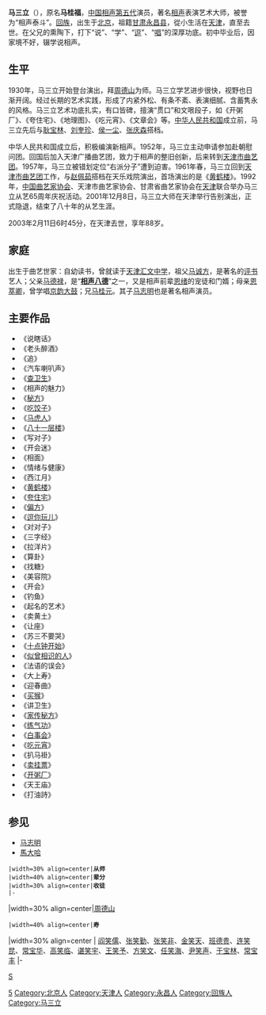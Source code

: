 {{Unreferenced |time=2011-11-21T05:34:29+00:00 }}
{{艺人
|姓名 = 马三立
|类型 = 曲艺家
|图片 = 
|图片尺寸 = 
|图片简介 = 
|本名 = 马桂福
|外文名 = 
|外文 = 
|罗马拼音 = 
|英文名 = 
|昵称 = 老祖、老爷子、相声泰斗
|其他艺名 = 
|国籍 = {{PRC}}
|民族 = [[回族|回族]]
|籍贯 = [[甘肃省|甘肃省]][[永昌县|永昌县]]
|出生日期 = {{birth date|1914|10|1}} 
|出生地点 = {{CHN-1912}}[[京兆地方|京兆地方]]
|逝世日期 = {{death date and age|2003|2|11|1914|10|1}} 
|逝世地点 = {{CHN-1949}}[[天津市|天津市]]
|职业 = [[相声|相声演员]]
|语言 = [[天津话|天津话]] 、[[普通話|普通話]]
|教育程度 = 初中
|母校 = [[天津汇文中学|天津汇文中学]]
|配偶 = 
|儿女 = 儿子：[[馬志明_(相聲演員)|马志明]]
|父母 = 父亲：[[马德禄|马德禄]]<br />母亲：[[恩萃卿|恩萃卿]]
|亲属 = 兄：[[马桂元|马桂元]]
|音乐类型 = 
|演奏乐器 = 
|出道地点 = 
|出道日期 = 
|出道作 = 
|代表作 = 《[[夸住宅|夸住宅]]》、《[[地理图|地理图]]》、<br />《[[吃元宵|吃元宵]]》、《[[文章会|文章会]]》、<br />《[[开粥厂|开粥厂]]》、《[[黄鹤楼|黄鹤楼]]》、<br />《[[买猴|买猴]]》、《[[十点钟开始|十点钟开始]]》、<br />《[[似曾相识的人|似曾相识的人]]》、《[[家传秘方|家传秘方]]》、<br />《[[卖挂票|卖挂票]]》
|著名角色 = 
|活跃年代 = 1930年-2000年
|唱片公司 = 
|经纪公司 = 
|签名 = 
|签名大小 = 
|签名替代 = 
|网站 = 
|相关团体 = 
|module = {{Crosstalk actor master-apprentice relation module
  |师承 = [[周德山|周德山]]
  |世代 = 五
  |辈分 = 寿
  |徒弟 = [[阎笑儒|阎笑儒]]、[[张笑勤|张笑勤]]<br /> [[张笑非|张笑非]]、[[金笑天|金笑天]]<br /> [[班德贵|班德贵]]、[[连笑昆|连笑昆]]<br /> [[常宝华|常宝华]]、[[高笑临|高笑临]]<br /> [[谌笑宇|谌笑宇]]、[[王笑予|王笑予]]<br /> [[方笑文|方笑文]]、[[任笑海|任笑海]]<br /> [[尹笑声|尹笑声]]、[[于宝林|于宝林]]<br /> [[常宝丰|常宝丰]]
  }}
|IMDb = 
|现任成员 = 
|过往成员 = 
|著名乐器 = 
|奖项 = 
}}

'''马三立'''（{{bd|1914年|10月1日|2003年|2月11日|catIdx=Ma,马}}），原名'''马桂福'''，[[中国|中国]][[相声|相声]][[相声演员师承关系|第五代]]演员，著名[[相声|相声]]表演艺术大师，被誉为“相声泰斗”。[[回族|回族]]，出生于[[北京|北京]]，祖籍[[甘肃|甘肃]][[永昌县|永昌县]]，從小生活在[[天津|天津]]，直至去世。在父兄的熏陶下，打下“说”、“学”、“[[幽默|逗]]”、“[[太平歌词|唱]]”的深厚功底。初中毕业后，因家境不好，辍学说相声。

==生平==
1930年，马三立开始登台演出，拜[[周德山|周德山]]为师。马三立学艺进步很快，视野也日渐开阔。经过长期的艺术实践，形成了内紧外松、有条不紊、表演细腻、含蓄隽永的风格。马三立艺术功底扎实，有口皆碑，擅演“贯口”和文哏段子，如《开粥厂》、《夸住宅》、《地理图》、《吃元宵》、《文章会》等。[[中华人民共和国|中华人民共和国]]成立前，马三立先后与[[耿宝林|耿宝林]]、[[刘奎珍|刘奎珍]]、[[侯一尘|侯一尘]]、[[张庆森|张庆森]]搭档。

中华人民共和国成立后，积极编演新相声。1952年，马三立主动申请参加赴朝慰问团。回国后加入天津广播曲艺团，致力于相声的整旧创新，后来转到[[天津市曲艺团|天津市曲艺团]]。1957年，马三立被错划定位“右派分子”遭到迫害。1961年春，马三立回到[[天津市曲艺团|天津市曲艺团]]工作，与[[赵佩茹|赵佩茹]]搭档在天乐戏院演出，首场演出的是《[[黄鹤楼_(相声)|黄鹤楼]]》。1992年，[[中国曲艺家协会|中国曲艺家协会]]、天津市曲艺家协会、甘肃省曲艺家协会在[[天津|天津]]联合举办马三立从艺65周年庆祝活动。2001年12月8日，马三立大师在天津举行告别演出，正式隐退，结束了八十年的从艺生涯。

2003年2月11日6时45分，在天津去世，享年88岁。

== 家庭 ==
出生于曲艺世家：自幼读书，曾就读于[[天津汇文中学|天津汇文中学]]，祖父[[马诚方|马诚方]]，是著名的[[评书|评书]]艺人；父亲[[马德禄|马德禄]]，是“'''[[相声八德|相声八德]]'''”之一，又是相声前辈[[恩绪|恩绪]]的宠徒和门婿；母亲[[恩萃卿|恩萃卿]]，曾学唱[[京韵大鼓|京韵大鼓]]；兄[[马桂元|马桂元]]。其子[[马志明_(相声演员)|马志明]]也是著名相声演员。

== 主要作品 ==
*《说瞎话》
*《老头醉酒》
*《追》
*《汽车喇叭声》
*《[[查卫生|查卫生]]》
*《相声的魅力》
*《[[秘方|秘方]]》
*《[[吃饺子|吃饺子]]》
*《[[马虎人|马虎人]]》
*《[[八十一层楼|八十一层楼]]》
*《写对子》
*《开会迷》
*《相面》
*《情绪与健康》
*《西江月》
*《[[黄鹤楼|黄鹤楼]]》
*《[[夸住宅|夸住宅]]》
*《[[偏方|偏方]]》
*《[[逗你玩儿|逗你玩儿]]》
*《对对子》
*《三字经》
*《拉洋片》
*《算卦》
*《找糖》
*《美容院》
*《开会》
*《钓鱼》
*《起名的艺术》
*《卖黄土》
*《让座》
*《苏三不要哭》
*《[[十点钟开始|十点钟开始]]》
*《[[似曾相识的人|似曾相识的人]]》
*《法语的误会》
*《大上寿》
*《迎春曲》
*《[[买猴|买猴]]》
*《讲卫生》
*《[[家传秘方|家传秘方]]》
*《[[练气功|练气功]]》
*《[[白事会|白事会]]》
*《[[吃元宵|吃元宵]]》
*《扒马褂》
*《[[卖挂票|卖挂票]]》
*《[[开粥厂|开粥厂]]》
*《天王庙》
*《打油詩》

== 参见 ==
*[[马志明_(相声演员)|马志明]]
*[[馬大哈|馬大哈]]

{{start box}}
 |width=30% align=center|'''从师'''
 |width=40% align=center|'''辈分'''
 |width=30% align=center|'''收徒'''
 |-
|width=30% align=center|[[周德山|周德山]]
 |width=40% align=center|'''寿'''
|width=30% align=center | [[阎笑儒|阎笑儒]]、[[张笑勤|张笑勤]]、[[张笑非|张笑非]]、[[金笑天|金笑天]]、[[班德贵|班德贵]]、[[连笑昆|连笑昆]]、[[常宝华|常宝华]]、[[高笑临|高笑临]]、[[谌笑宇|谌笑宇]]、[[王笑予|王笑予]]、[[方笑文|方笑文]]、[[任笑海|任笑海]]、[[尹笑声|尹笑声]]、[[于宝林|于宝林]]、[[常宝丰|常宝丰]]
|-
{{end box}}

{{wikiquote}}
{{Authority control}}
{{DEFAULTSORT:Ma Sanli}}
[[Category:相声演员|5]]
[[Category:北京人|Category:北京人]]
[[Category:天津人|Category:天津人]]
[[Category:永昌人|Category:永昌人]]
[[Category:回族人|Category:回族人]]
[[category:马姓|S]]
[[Category:马三立|Category:马三立]]